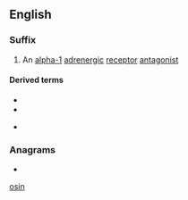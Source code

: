 {{also|osin|ô-sin|Ô-sin}}
==English==

===Suffix===
{{head|en|suffixes}}

# An [[alpha-1]] [[adrenergic]] [[receptor]] [[antagonist]]

====Derived terms====
{{top2}}
* {{l|en|prazosin}}
* {{l|en|terazosin}}
{{mid2}}
* {{l|en|tamsulosin}}
{{bottom}}

===Anagrams===
* {{anagrams|en|a=inos|-sion|Ions|Ison|NOIs|Sino-|Sion|Soni|ions|ison|onis|sino-|sion}}

[[Category:English suffixes|osin]]